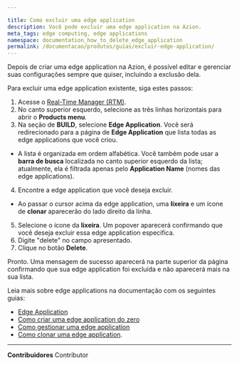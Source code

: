 ```yaml
---

title: Como excluir uma edge application
description: Você pode excluir uma edge application na Azion.
meta_tags: edge computing, edge applications
namespace: documentation_how_to_delete_edge_application
permalink: /documentacao/produtos/guias/excluir-edge-application/
---
```


Depois de criar uma edge application na Azion, é possível editar e gerenciar suas configurações sempre que quiser, incluindo a exclusão dela.

Para excluir uma edge application existente, siga estes passos:

1. Acesse o [Real-Time Manager (RTM)](https://manager.azion.com/).
2. No canto superior esquerdo, selecione as três linhas horizontais para abrir o **Products menu**.
3. Na seção de **BUILD**, selecione **Edge Application**. Você será redirecionado para a página de **Edge Application** que lista todas as edge applications que você criou.
- A lista é organizada em ordem alfabética. Você também pode usar a **barra de busca** localizada no canto superior esquerdo da lista; atualmente, ela é filtrada apenas pelo **Application Name** (nomes das edge applications).
4. Encontre a edge application que você deseja excluir.
- Ao passar o cursor acima da edge application, uma **lixeira** e um ícone de **clonar** aparecerão do lado direito da linha.
5. Selecione o ícone da **lixeira**. Um popover aparecerá confirmando que você deseja excluir essa edge application específica.
6. Digite "delete" no campo apresentado.
7. Clique no botão **Delete**.

Pronto. Uma mensagem de sucesso aparecerá na parte superior da página confirmando que sua edge application foi excluída e não aparecerá mais na sua lista.

Leia mais sobre edge applications na documentação com os seguintes guias:

- [Edge Application](/pt-br/documentacao/produtos/edge-application/)
- [Como criar uma edge application do zero](/pt-br/documentacao/produtos/ponto-de-partida/#build-edge-app)
- [Como gestionar uma edge application](/pt-br/documentacao/produtos/ponto-de-partida/#settings-app)
- [Como clonar uma edge application](/pt-br/documentacao/produtos/guias/clonar-edge-application/).




---


**Contribuidores** <ContributorList>Contributor</ContributorList>
